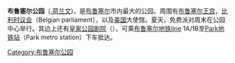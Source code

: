 {{Infobox park
| name = 布鲁塞尔公园<br />Parc de Bruxelles {{fr icon}}<br />Warandepark {{nl icon}}
| image = Brussels Park in summer 2007 1.JPG
| image size = 
| image caption = 
| type = 公共公园
| location = [[比利时|比利时]][[布鲁塞尔|布鲁塞尔]]
| coords = {{coord|50.8446|N|4.3637|E|display=inline,title|type:landmark_region:BE}}
| area = 13.1公顷
| created = 1776-1783
| operator = 
| visitation_num = 
| status = 
| open = 
}}

'''布鲁塞尔公园'''（{{lang-fr|Parc de Bruxelles}},[[荷兰文|荷兰文]]{{Audio-IPA|Nl-Warandepark.ogg|'''Warandepark'''}})，是[[布鲁塞尔|布鲁塞尔]]市内最大的公园。周围有[[布鲁塞尔王宫|布鲁塞尔王宫]]，[[比利时议会|比利时议会]]（Belgian parliament），以及[[美国|美国]]大使馆。夏天，免费派对周末在公园中心举行。其边上还有[[皇家公园剧院|皇家公园剧院]]（{{lang-fr|Théâtre Royal du Parc}}{{lang-nl|Parktheater}}）。可乘[[布鲁塞尔地铁|布鲁塞尔地铁]]line 1A/1B至[[Park地铁站|Park地铁站]]（Park metro station）下车抵达。

{{Commonscat|Brussels Park|布鲁塞尔公园}}

[[Category:布鲁塞尔公园|Category:布鲁塞尔公园]]